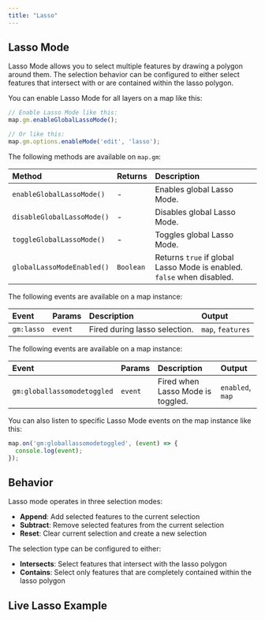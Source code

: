```yaml
---
title: "Lasso"
---
```


## Lasso Mode

Lasso Mode allows you to select multiple features by drawing a polygon around them. The selection behavior can be configured to either select features that intersect with or are contained within the lasso polygon.

You can enable Lasso Mode for all layers on a map like this:

```js
// Enable Lasso Mode like this:
map.gm.enableGlobalLassoMode();

// Or like this:
map.gm.options.enableMode('edit', 'lasso');
```

The following methods are available on `map.gm`:

| Method                                                            | Returns   | Description                   |
|:------------------------------------------------------------------| :-------- | :-----------------------------|
| `enableGlobalLassoMode()`  | -         | Enables global Lasso Mode.                                             |
| `disableGlobalLassoMode()` | -         | Disables global Lasso Mode.                                            |
| `toggleGlobalLassoMode()`  | -         | Toggles global Lasso Mode.                                             |
| `globalLassoModeEnabled()` | `Boolean` | Returns `true` if global Lasso Mode is enabled. `false` when disabled. |

The following events are available on a map instance:

| Event           | Params | Description                                  | Output              |
| :-------------- | :----- | :------------------------------------------- | :-------------------|
| `gm:lasso`      | `event`| Fired during lasso selection.                | `map`, `features`   |

The following events are available on a map instance:

| Event                      | Params  | Description                        | Output                 |
| :------------------------- | :------ | :--------------------------------- | :--------------------- |
| `gm:globallassomodetoggled` | `event`  | Fired when Lasso Mode is toggled.  | `enabled`, `map`     |

You can also listen to specific Lasso Mode events on the map instance like this:

```js
map.on('gm:globallassomodetoggled', (event) => {
  console.log(event);
});
```

## Behavior

Lasso mode operates in three selection modes:
- **Append**: Add selected features to the current selection
- **Subtract**: Remove selected features from the current selection
- **Reset**: Clear current selection and create a new selection

The selection type can be configured to either:
- **Intersects**: Select features that intersect with the lasso polygon
- **Contains**: Select only features that are completely contained within the lasso polygon

## Live Lasso Example

<BrowserOnlyGmMap
  gmOptions={editLassoOptions}
  features={features} />
